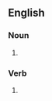 ==English==

===Noun===
{{head|en|noun form}}

# {{plural of|en|minivan}}

===Verb===
{{head|en|verb form}}

# {{en-third-person singular of|minivan}}